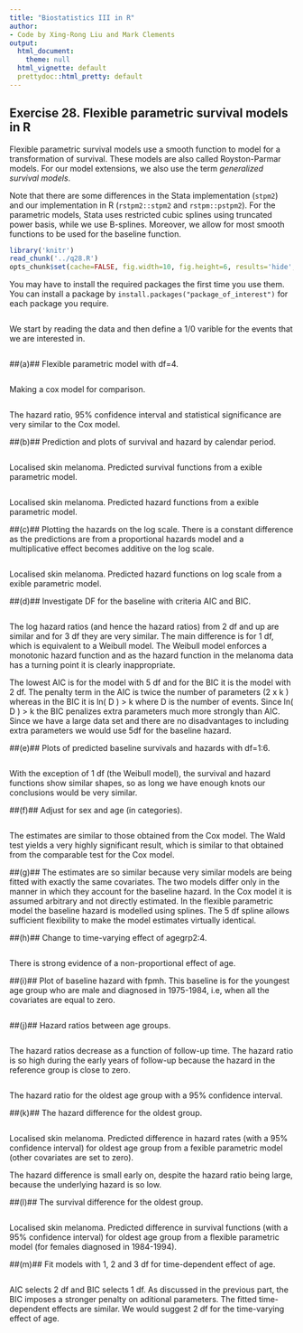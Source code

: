 ```yaml
---
title: "Biostatistics III in R"
author:
- Code by Xing-Rong Liu and Mark Clements
output:
  html_document:
    theme: null
  html_vignette: default
  prettydoc::html_pretty: default
---
```


## Exercise 28. Flexible parametric survival models in R ##

Flexible parametric survival models use a smooth function to model for a transformation of survival. These models are also called Royston-Parmar models. For our model extensions, we also use the term _generalized survival models_.

Note that there are some differences in the Stata implementation (`stpm2`) and our implementation in R (`rstpm2::stpm2` and `rstpm::pstpm2`). For the parametric models, Stata uses restricted cubic splines using truncated power basis, while we use B-splines. Moreover, we allow for most smooth functions to be used for the baseline function.


```r
library('knitr')
read_chunk('../q28.R')
opts_chunk$set(cache=FALSE, fig.width=10, fig.height=6, results='hide', fig.keep='none')
```

You may have to install the required packages the first time you use
them. You can install a package by
`install.packages("package_of_interest")` for each package you
require.

```r
```

We start by reading the data and then define a 1/0 varible for the
events that we are interested in.

```r
```

##(a)## 
Flexible parametric model with df=4.

```r
```

Making a cox model for comparison.
```r
```
The hazard ratio, 95% confidence interval and statistical significance
are very similar to the Cox model.

##(b)## 
Prediction and plots of survival and hazard by calendar
period.

```r
```
Localised skin melanoma. Predicted survival functions from a exible
parametric model.

```r
```
Localised skin melanoma. Predicted hazard functions from a exible
parametric model.

##(c)## 
Plotting the hazards on the log scale. There is a constant
difference as the predictions are from a proportional hazards model
and a multiplicative effect becomes additive on the log scale.

```r
```
Localised skin melanoma. Predicted hazard functions on log scale from
a exible parametric model.

##(d)## 
Investigate DF for the baseline with criteria AIC and BIC.

```r
```
The log hazard ratios (and hence the hazard ratios) from 2 df and up
are similar and for 3 df they are very similar.  The main difference
is for 1 df, which is equivalent to a Weibull model.  The Weibull
model enforces a monotonic hazard function and as the hazard function
in the melanoma data has a turning point it is clearly inappropriate.

The lowest AIC is for the model with 5 df and for the BIC it is the
model with 2 df.  The penalty term in the AIC is twice the number of
parameters (2 x k ) whereas in the BIC it is ln( D ) > k where D is
the number of events.  Since ln( D ) > k the BIC penalizes extra
parameters much more strongly than AIC.  Since we have a large data set
and there are no disadvantages to including extra parameters we would
use 5df for the baseline hazard.

##(e)## 
Plots of predicted baseline survivals and hazards with df=1:6.

```r
```
With the exception of 1 df (the Weibull model), the survival and
hazard functions show similar shapes, so as long we have enough knots
our conclusions would be very similar.

##(f)## 
Adjust for sex and age (in categories).

```r
```

The estimates are similar to those obtained from the Cox model.  The
Wald test yields a very highly significant result, which is similar to
that obtained from the comparable test for the Cox model.

##(g)## 
The estimates are so similar because very similar models are
being fitted with exactly the same covariates.  The two models differ
only in the manner in which they account for the baseline hazard.  In
the Cox model it is assumed arbitrary and not directly estimated.  In
the flexible parametric model the baseline hazard is modelled using
splines.  The 5 df spline allows sufficient flexibility to make the
model estimates virtually identical.

##(h)## 
Change to time-varying effect of agegrp2:4.

```r
```
There is strong evidence of a non-proportional effect of age.

##(i)## 
Plot of baseline hazard with fpmh. This baseline is for the
youngest age group who are male and diagnosed in 1975-1984, i.e, when
all the covariates are equal to zero.

```r
```

##(j)## 
Hazard ratios between age groups.

```r
```
The hazard ratios decrease as a function of follow-up time.  The
hazard ratio is so high during the early years of follow-up because
the hazard in the reference group is close to zero.

```r
```
The hazard ratio for the oldest age group with a 95% confidence
interval.

##(k)## 
The hazard difference for the oldest group.

```r
```
Localised skin melanoma.  Predicted difference in hazard rates (with a
95% confidence interval) for oldest age group from a fexible parametric
model (other covariates are set to zero).

The hazard difference is small early on, despite the hazard ratio
being large, because the underlying hazard is so low.

##(l)## 
The survival difference for the oldest group.

```r
```
Localised skin melanoma.  Predicted difference in survival functions
(with a 95% confidence interval) for oldest age group from a flexible
parametric model (for females diagnosed in 1984-1994).

##(m)## 
Fit models with 1, 2 and 3 df for time-dependent effect of age.

```r
```
AIC selects 2 df and BIC selects 1 df.  As discussed in the previous
part, the BIC imposes a stronger penalty on aditional parameters.  The
fitted time-dependent effects are similar.  We would suggest 2 df for
the time-varying effect of age.
